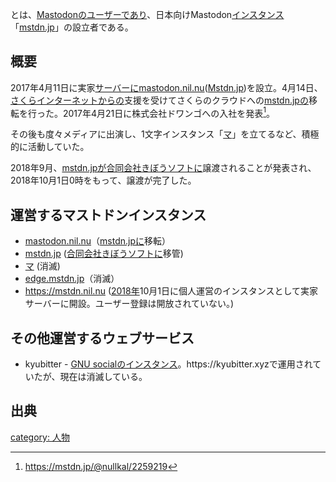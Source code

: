 {{小文字}}
{{Infobox person
| Name          = <ruby>nullkal<rt>ぬるかる</rt></ruby>
| Image         = [[ファイル:Nullkal.jpg|300px|Nullkal]]
| Color         = #319D32
| Instance      = [[Mastodon.cloud]], [[mastodon.nil.nu]], [[mstdn.jp]]、[[mstdn.nil.nu]]
| Link          = https://mstdn.nil.nu/@nullkal
| Else          = [[mstdn.jp]]元管理人(設立者)
}}{{Ruby|nullkal|ぬるかる}}とは、[[Mastodon]]のユーザーであり、日本向けMastodon[[インスタンス]]「[[mstdn.jp]]」の設立者である。

== 概要 ==
2017年4月11日に実家[[サーバー]]に[[mastodon.nil.nu]]([[Mstdn.jp]])を設立。4月14日、[[さくらインターネット]]からの支援を受けてさくらのクラウドへの[[mstdn.jp]]の移転を行った。2017年4月21日に株式会社ドワンゴへの入社を発表<ref>https://mstdn.jp/@nullkal/2259219</ref>。

その後も度々メディアに出演し、1文字インスタンス「[[マ]]」を立てるなど、積極的に活動していた。

2018年9月、[[mstdn.jp]]が[[合同会社きぼうソフト]]に譲渡されることが発表され、2018年10月1日0時をもって、譲渡が完了した。

== 運営するマストドンインスタンス ==
* [[mastodon.nil.nu]]（[[mstdn.jp]]に移転）
* [[mstdn.jp]] ([[合同会社きぼうソフト]]に移管)
* [[マ]] (消滅)
* [[edge.mstdn.jp]]（消滅）
* https://mstdn.nil.nu ([[2018年]]10月1日に個人運営のインスタンスとして実家サーバーに開設。ユーザー登録は開放されていない。)

== その他運営するウェブサービス ==
* kyubitter - [[GNU social]]のインスタンス。<nowiki>https://kyubitter.xyz</nowiki>で運用されていたが、現在は消滅している。

== 出典 ==
<references/>

[[category: 人物]]